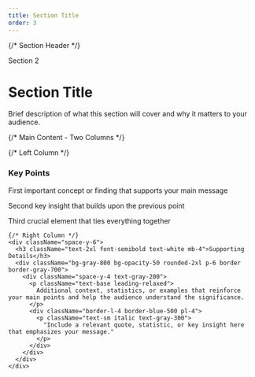 ```yaml
---
title: Section Title
order: 3
---
```


<div className="h-full flex flex-col justify-center px-24 py-16">
  {/* Section Header */}
  <div className="text-center mb-16">
    <div className="inline-block px-8 py-3 bg-blue-500 bg-opacity-20 rounded-full border border-blue-500 border-opacity-50 mb-8">
      <p className="text-lg text-blue-300 font-medium uppercase tracking-wider">Section 2</p>
    </div>
    <h1 className="text-6xl md:text-7xl font-bold text-white mb-6 leading-tight">
      Section Title
    </h1>
    <div className="h-1 w-24 bg-blue-500 mx-auto mb-8"></div>
    <p className="text-2xl text-gray-300 font-light max-w-3xl mx-auto">
      Brief description of what this section will cover and why it matters to your audience.
    </p>
  </div>

  {/* Main Content - Two Columns */}
  <div className="grid grid-cols-1 md:grid-cols-2 gap-12 max-w-6xl mx-auto">
    {/* Left Column */}
    <div className="space-y-6">
      <h3 className="text-2xl font-semibold text-white mb-4">Key Points</h3>
      <div className="space-y-4 text-lg text-gray-100">
        <div className="flex items-start">
          <div className="w-6 h-6 bg-blue-500 rounded-full flex items-center justify-center mr-4 mt-0.5 flex-shrink-0">
            <div className="w-2 h-2 bg-white rounded-full"></div>
          </div>
          <p>First important concept or finding that supports your main message</p>
        </div>
        <div className="flex items-start">
          <div className="w-6 h-6 bg-blue-500 rounded-full flex items-center justify-center mr-4 mt-0.5 flex-shrink-0">
            <div className="w-2 h-2 bg-white rounded-full"></div>
          </div>
          <p>Second key insight that builds upon the previous point</p>
        </div>
        <div className="flex items-start">
          <div className="w-6 h-6 bg-blue-500 rounded-full flex items-center justify-center mr-4 mt-0.5 flex-shrink-0">
            <div className="w-2 h-2 bg-white rounded-full"></div>
          </div>
          <p>Third crucial element that ties everything together</p>
        </div>
      </div>
    </div>

    {/* Right Column */}
    <div className="space-y-6">
      <h3 className="text-2xl font-semibold text-white mb-4">Supporting Details</h3>
      <div className="bg-gray-800 bg-opacity-50 rounded-2xl p-6 border border-gray-700">
        <div className="space-y-4 text-gray-200">
          <p className="text-base leading-relaxed">
            Additional context, statistics, or examples that reinforce your main points and help the audience understand the significance.
          </p>
          <div className="border-l-4 border-blue-500 pl-4">
            <p className="text-sm italic text-gray-300">
              "Include a relevant quote, statistic, or key insight here that emphasizes your message."
            </p>
          </div>
        </div>
      </div>
    </div>
  </div>
</div>
